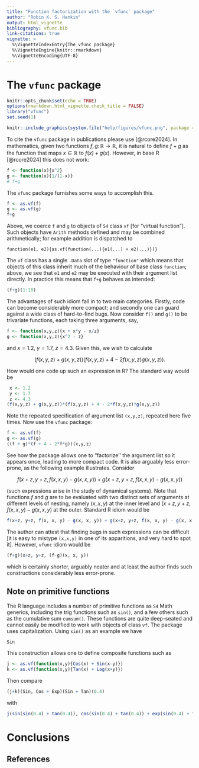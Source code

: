 ```yaml
---
title: "Function factorization with the `vfunc` package"
author: "Robin K. S. Hankin"
output: html_vignette
bibliography: vfunc.bib
link-citations: true
vignette: >
  %\VignetteIndexEntry{The vfunc package}
  %\VignetteEngine{knitr::rmarkdown}
  %\VignetteEncoding{UTF-8}
---
```


# The `vfunc` package

```r
knitr::opts_chunk$set(echo = TRUE)
options(rmarkdown.html_vignette.check_title = FALSE)
library("vfunc")
set.seed(1)
```

```r
knitr::include_graphics(system.file("help/figures/vfunc.png", package = "vfunc"))
```

To cite the `vfunc` package in publications please use [@rcore2024].
In mathematics, given two functions
$f,g\colon\mathbb{R}\longrightarrow\mathbb{R}$, it is natural to
define $f+g$ as the function that maps $x\in\mathbb{R}$ to
$f(x)+g(x)$.  However, in base R [@rcore2024] this does not work:

```r
f <- function(x){x^2}
g <- function(x){1/(1-x)}
# f+g
```

The `vfunc` package furnishes some ways to accomplish this.

```r
f <- as.vf(f)
g <- as.vf(g)
f+g
```

Above, we coerce `f` and `g` to objects of `S4` class `vf` [for
"virtual function"].  Such objects have `Arith` methods defined and
may be combined arithmetically; for example addition is dispatched to

```
function(e1, e2){as.vf(function(...){e1(...) + e2(...)})}
```

The `vf` class has a single `.Data` slot of type `"function"` which
means that objects of this class inherit much of the behaviour of base
class `function`; above, we see that `e1` and `e2` may be executed
with their argument list directly.  In practice this means that `f+g`
behaves as intended:

```r
(f+g)(1:10)
```

The advantages of such idiom fall in to two main categories.  Firstly,
code can become considerably more compact; and secondly one can guard
against a wide class of hard-to-find bugs.  Now consider `f()` and
`g()` to be trivariate functions, each taking three arguments, say,


```r
f <- function(x,y,z){x + x*y - x/z}
g <- function(x,y,z){x^2 - z}
```

and $x=1.2$, $y=1.7$, $z=4.3$.  Given this, we wish to calculate

$$(f(x,y,z) + g(x,y,z))(f(x,y,z) + 4 - 2f(x,y,z)g(x,y,z)).$$

How would one code up such an expression in R?  The standard way would be

```r
 x <- 1.2
 y <- 1.7
 z <- 4.3		
(f(x,y,z) + g(x,y,z))*(f(x,y,z) + 4 - 2*f(x,y,z)*g(x,y,z))
```

Note the repeated specification of argument list `(x,y,z)`, repeated
here five times.  Now use the `vfunc` package:


```r
f <- as.vf(f)
g <- as.vf(g)
((f + g)*(f + 4 - 2*f*g))(x,y,z)
```

See how the package allows one to "factorize'' the argument list so
it appears once, leading to more compact code.  It is also arguably
less error-prone, as the following example illustrates.  Consider


$$
f(x+z,y+z,f(x,x,y)-g(x,x,y)) + g(x+z, y+z,f(x,x,y)-g(x,x,y))
$$


(such expressions arise in the study of dynamical systems).  Note that
functions $f$ and $g$ are to be evaluated with two distinct sets of
arguments at different levels of nesting, namely $(x,x,y)$ at the
inner level and $(x+z,y+z,f(x,x,y)-g(x,x,y)$ at the outer.  Standard R
idiom would be


```r
f(x+z, y+z, f(x, x, y) - g(x, x, y)) + g(x+z, y+z, f(x, x, y) - g(x, x, y))
```

The author can attest that finding bugs in such expressions can be
difficult [it is easy to mistype `(x,x,y)` in one of its apparitions,
and very hard to spot it].  However, `vfunc` idiom would be

```r
(f+g)(x+z, y+z, (f-g)(x, x, y))
```

which is certainly shorter, arguably neater and at least the author
finds such constructions considerably less error-prone.

## Note on primitive functions

The R language includes a number of primitive functions as `S4` Math
generics, including the trig functions such as `sin()`, and a few
others such as the cumulative sum `cumsum()`.  These functions are
quite deep-seated and cannot easily be modified to work with objects
of class `vf`.  The package uses capitalization.  Using `sin()` as an
example we have

```r
Sin
```

This construction allows one to define composite functions such as

```r
j <- as.vf(function(x,y){Cos(x) + Sin(x-y)})
k <- as.vf(function(x,y){Tan(x) + Log(x+y)})
```

Then compare

```r
(j+k)(Sin, Cos + Exp)(Sin + Tan)(0.4)
```

with

```r
j(sin(sin(0.4) + tan(0.4)), cos(sin(0.4) + tan(0.4)) + exp(sin(0.4) + tan(0.4))) + k(sin(sin(0.4) + tan(0.4)), cos(sin(0.4) + tan(0.4)) + exp(sin(0.4) + tan(0.4)))
```

# Conclusions



## References
